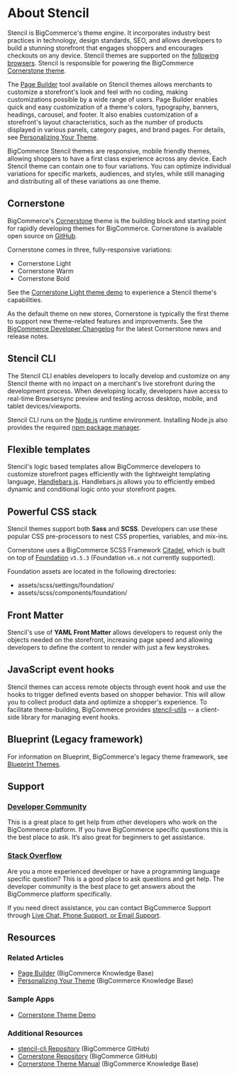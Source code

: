 # About Stencil



Stencil is BigCommerce's theme engine. It incorporates industry best practices in technology, design standards, SEO, and allows developers to build a stunning storefront that engages shoppers and encourages checkouts on any device. Stencil themes are supported on the [following browsers](https://support.bigcommerce.com/s/article/Themes-Supported-Browsers). Stencil is responsible for powering the BigCommerce [Cornerstone theme](#cornerstone).

The [Page Builder](/stencil-docs/page-builder/page-builder-overview) tool available on Stencil themes allows merchants to customize a storefront's look and feel with no coding, making customizations possible by a wide range of users. Page Builder enables quick and easy customization of a theme's colors, typography, banners, headings, carousel, and footer. It also enables customization of a storefront's layout characteristics, such as the number of products displayed in various panels, category pages, and brand pages. For details, see [Personalizing Your Theme](https://support.bigcommerce.com/s/article/Stencil-Themes?language=en_US).


BigCommerce Stencil themes are responsive, mobile friendly themes, allowing shoppers to have a first class experience across any device. Each Stencil theme can contain one to four variations. You can optimize individual variations for specific markets, audiences, and styles, while still managing and distributing all of these variations as one theme.

## Cornerstone

BigCommerce's [Cornerstone](https://github.com/bigcommerce/cornerstone) theme is the building block and starting point for rapidly developing themes for BigCommerce. Cornerstone is available open source on [GitHub](https://github.com/bigcommerce/cornerstone).

Cornerstone comes in three, fully-responsive variations:

* Cornerstone Light
* Cornerstone Warm
* Cornerstone Bold

See the [Cornerstone Light theme demo](http://cornerstone-light-demo.mybigcommerce.com/) to experience a Stencil theme's capabilities.

As the default theme on new stores, Cornerstone is typically the first theme to support new theme-related features and improvements. See the [BigCommerce Developer Changelog](/changelog) for the latest Cornerstone news and release notes.

## Stencil CLI

The Stencil CLI enables developers to locally develop and customize on any Stencil theme with no impact on a merchant's live storefront during the development process. When developing locally, developers have access to real-time Browsersync preview and testing across desktop, mobile, and tablet devices/viewports.

Stencil CLI runs on the [Node.js](https://nodejs.org/en/) runtime environment. Installing Node.js also provides the required [npm package manager](https://www.npmjs.com/package/npm).

## Flexible templates

Stencil's logic based templates allow BigCommerce developers to customize storefront pages efficiently with the lightweight templating language, [Handlebars.js](https://handlebarsjs.com/). Handlebars.js allows you to efficiently embed dynamic and conditional logic onto your storefront pages.

## Powerful CSS stack

Stencil themes support both **Sass** and **SCSS**. Developers can use these popular CSS pre-processors to nest CSS properties, variables, and mix-ins.

Cornerstone uses a BigCommerce SCSS Framework [Citadel](https://www.npmjs.com/package/@bigcommerce/citadel), which is built on top of [Foundation](https://foundation.zurb.com/sites/docs/) `v5.5.3` (Foundation `v6.x` not currently supported).

Foundation assets are located in the following directories:
* <span class="fp">assets/scss/settings/foundation/</span>
* <span class="fp">assets/scss/components/foundation/</span>

## Front Matter

Stencil's use of **YAML Front Matter** allows developers to request only the objects needed on the storefront, increasing page speed and allowing developers to define the content to render with just a few keystrokes.

## JavaScript event hooks

Stencil themes can access remote objects through event hook and use the hooks to trigger defined events based on shopper behavior. This will allow you to collect product data and optimize a shopper's experience. To facilitate theme-building, BigCommerce provides [stencil-utils](/stencil-docs/reference-docs/stencil-utils-api-reference) -- a client-side library for managing event hooks.

## Blueprint (Legacy framework)


For information on Blueprint, BigCommerce's legacy theme framework, see [Blueprint Themes](https://support.bigcommerce.com/s/article/Blueprint-Themes?language=en_US).

## Support

### [Developer Community](/community)
This is a great place to get help from other developers who work on the BigCommerce platform. If you have BigCommerce specific questions this is the best place to ask. It’s also great for beginners to get assistance.

### [Stack Overflow](https://stackoverflow.com/questions/tagged/bigcommerce)
Are you a more experienced developer or have a programming language specific question? This is a good place to ask questions and get help. The developer community is the best place to get answers about the BigCommerce platform specifically.

If you need direct assistance, you can contact BigCommerce Support through [Live Chat, Phone Support, or Email Support](https://support.bigcommerce.com/s/contact).

## Resources

### Related Articles

* [Page Builder](https://support.bigcommerce.com/s/article/Page-Builder) (BigCommerce Knowledge Base)
* [Personalizing Your Theme](https://support.bigcommerce.com/s/article/Stencil-Themes?language=en_US) (BigCommerce Knowledge Base)

### Sample Apps

* [Cornerstone Theme Demo](http://cornerstone-light-demo.mybigcommerce.com/)

### Additional Resources
* [stencil-cli Repository](https://github.com/bigcommerce/stencil-cli) (BigCommerce GitHub)
* [Cornerstone Repository](https://github.com/bigcommerce/cornerstone) (BigCommerce GitHub)
* [Cornerstone Theme Manual](https://support.bigcommerce.com/s/article/Cornerstone-Theme-Manual) (BigCommerce Knowledge Base)

